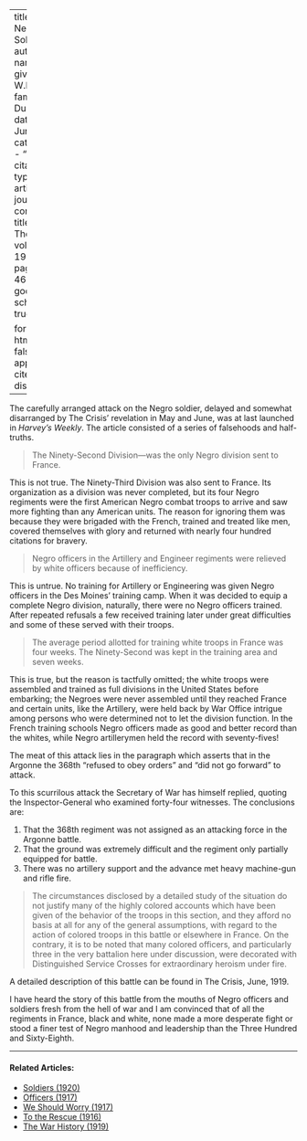 
---
title: 'The Negro Soldier'
author:
  - name:
      given: W.E.B.
      family: Du Bois
date: Jun. 1919
categories: 
  - ""
citation: 
  type: article-journal
  container-title: The Crisis
  volume: 19
  issue: 2
  page: 45-46
google-scholar: true

format:
  html:
    toc: false
    appendix-cite-as: display
---



The carefully arranged attack on the Negro soldier, delayed and somewhat disarranged by <span class="small-caps">The Crisis</span>' revelation in May and June, was at last launched in *Harvey's Weekly*. The article consisted of a series of falsehoods and half-truths.

> The Ninety-Second Division---was the only Negro division sent to France.

This is not true. The Ninety-Third Division was also sent to France. Its organization as a division was never completed, but its four Negro regiments were the first American Negro combat troops to arrive and saw more fighting than any American units. The reason for ignoring them was because they were brigaded with the French, trained and treated like men, covered themselves with glory and returned with nearly four hundred citations for bravery.

> Negro officers in the Artillery and Engineer regiments were relieved by white officers because of inefficiency.

This is untrue. No training for Artillery or Engineering was given Negro officers in the Des Moines' training camp. When it was decided to equip a complete Negro division, naturally, there were no Negro officers trained. After repeated refusals a few received training later under great difficulties and some of these served with their troops.

> The average period allotted for training white troops in France was four weeks. The Ninety-Second was kept in the training area and seven weeks.

This is true, but the reason is tactfully omitted; the white troops were assembled and trained as full divisions in the United States before embarking; the Negroes were never assembled until they reached France and certain units, like the Artillery, were held back by War Office intrigue among persons who were determined not to let the division function. In the French training schools Negro officers made as good and better record than the whites, while Negro artillerymen held the record with seventy-fives!

The meat of this attack lies in the paragraph which asserts that in the Argonne the 368th "refused to obey orders" and "did not go forward" to attack.

To this scurrilous attack the Secretary of War has himself replied, quoting the Inspector-General who examined forty-four witnesses. The conclusions are:

1. That the 368th regiment was not assigned as an attacking force in the Argonne battle.
2. That the ground was extremely difficult and the regiment only partially equipped for battle.
3. There was no artillery support and the advance met heavy machine-gun and rifle fire.

> The circumstances disclosed by a detailed study of the situation do not justify many of the highly colored accounts which have been given of the behavior of the troops in this section, and they afford no basis at all for any of the general assumptions, with regard to the action of colored troops in this battle or elsewhere in France. On the contrary, it is to be noted that many colored officers, and particularly three in the very battalion here under discussion, were decorated with Distinguished Service Crosses for extraordinary heroism under fire.

A detailed description of this battle can be found in <span class="small-caps">The Crisis</span>, June, 1919.

I have heard the story of this battle from the mouths of Negro officers and soldiers fresh from the hell of war and I am convinced that of all the regiments in France, black and white, none made a more desperate fight or stood a finer test of Negro manhood and leadership than the Three Hundred and Sixty-Eighth.

<!-- Similar articles start here -->
<div  class="clear-wrap"></div>
<hr>
#### Related Articles:

* [Soldiers (1920)](/Volumes/20/03/soldiers.html)
* [Officers (1917)](/Volumes/14/02/officers.html)
* [We Should Worry (1917)](/Volumes/14/02/we_should_worry.html)
* [To the Rescue (1916)](/Volumes/12/01/rescue.html)
* [The War History (1919)](/Volumes/18/06/the_war_history.html)

<!-- Similar articles end here -->